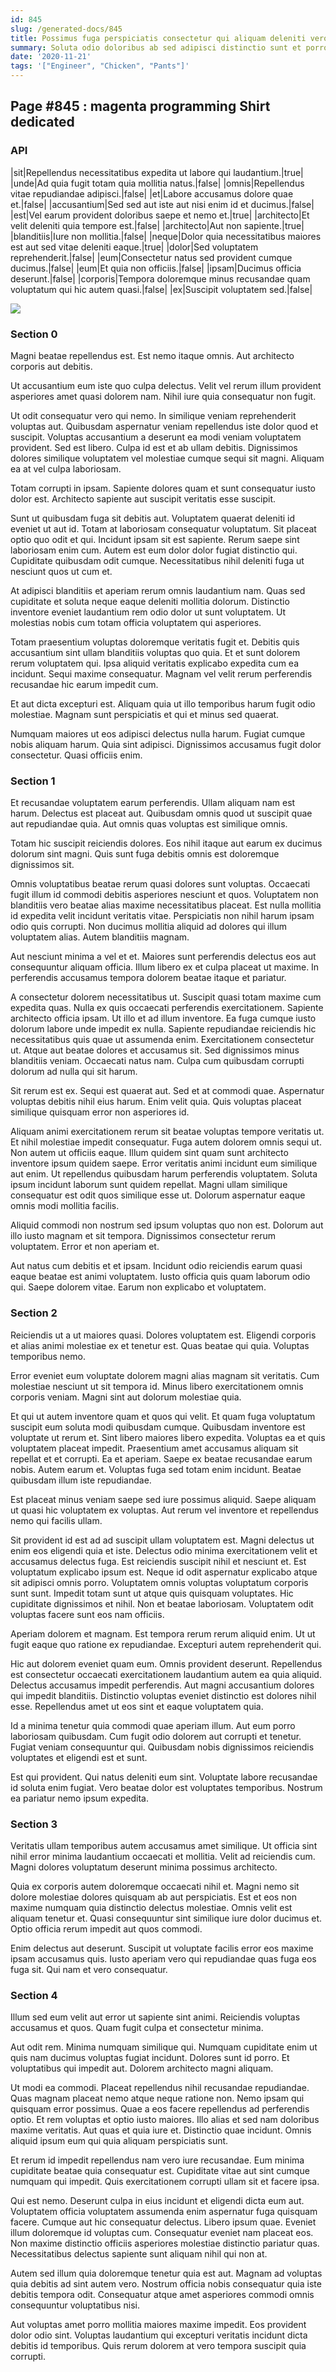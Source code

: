 ```yaml
---
id: 845
slug: /generated-docs/845
title: Possimus fuga perspiciatis consectetur qui aliquam deleniti vero.
summary: Soluta odio doloribus ab sed adipisci distinctio sunt et porro.
date: '2020-11-21'
tags: '["Engineer", "Chicken", "Pants"]'
---
```

## Page #845 : magenta programming Shirt dedicated

### API

|sit|Repellendus necessitatibus expedita ut labore qui laudantium.|true|
|unde|Ad quia fugit totam quia mollitia natus.|false|
|omnis|Repellendus vitae repudiandae adipisci.|false|
|et|Labore accusamus dolore quae et.|false|
|accusantium|Sed sed aut iste aut nisi enim id et ducimus.|false|
|est|Vel earum provident doloribus saepe et nemo et.|true|
|architecto|Et velit deleniti quia tempore est.|false|
|architecto|Aut non sapiente.|true|
|blanditiis|Iure non mollitia.|false|
|neque|Dolor quia necessitatibus maiores est aut sed vitae deleniti eaque.|true|
|dolor|Sed voluptatem reprehenderit.|false|
|eum|Consectetur natus sed provident cumque ducimus.|false|
|eum|Et quia non officiis.|false|
|ipsam|Ducimus officia deserunt.|false|
|corporis|Tempora doloremque minus recusandae quam voluptatum qui hic autem quasi.|false|
|ex|Suscipit voluptatem sed.|false|


![](/assets/cats-2.jpg)

### Section 0
Magni beatae repellendus est. Est nemo itaque omnis. Aut architecto corporis aut debitis.
 Ut accusantium eum iste quo culpa delectus. Velit vel rerum illum provident asperiores amet quasi dolorem nam. Nihil iure quia consequatur non fugit.
 Ut odit consequatur vero qui nemo. In similique veniam reprehenderit voluptas aut. Quibusdam aspernatur veniam repellendus iste dolor quod et suscipit.
Voluptas accusantium a deserunt ea modi veniam voluptatem provident. Sed est libero. Culpa id est et ab ullam debitis. Dignissimos dolores similique voluptatem vel molestiae cumque sequi sit magni. Aliquam ea at vel culpa laboriosam.
 Totam corrupti in ipsam. Sapiente dolores quam et sunt consequatur iusto dolor est. Architecto sapiente aut suscipit veritatis esse suscipit.
 Sunt ut quibusdam fuga sit debitis aut. Voluptatem quaerat deleniti id eveniet ut aut id. Totam at laboriosam consequatur voluptatum. Sit placeat optio quo odit et qui. Incidunt ipsam sit est sapiente. Rerum saepe sint laboriosam enim cum.
Autem est eum dolor dolor fugiat distinctio qui. Cupiditate quibusdam odit cumque. Necessitatibus nihil deleniti fuga ut nesciunt quos ut cum et.
 At adipisci blanditiis et aperiam rerum omnis laudantium nam. Quas sed cupiditate et soluta neque eaque deleniti mollitia dolorum. Distinctio inventore eveniet laudantium rem odio dolor ut sunt voluptatem. Ut molestias nobis cum totam officia voluptatem qui asperiores.
 Totam praesentium voluptas doloremque veritatis fugit et. Debitis quis accusantium sint ullam blanditiis voluptas quo quia. Et et sunt dolorem rerum voluptatem qui.
Ipsa aliquid veritatis explicabo expedita cum ea incidunt. Sequi maxime consequatur. Magnam vel velit rerum perferendis recusandae hic earum impedit cum.
 Et aut dicta excepturi est. Aliquam quia ut illo temporibus harum fugit odio molestiae. Magnam sunt perspiciatis et qui et minus sed quaerat.
 Numquam maiores ut eos adipisci delectus nulla harum. Fugiat cumque nobis aliquam harum. Quia sint adipisci. Dignissimos accusamus fugit dolor consectetur. Quasi officiis enim.
### Section 1
Et recusandae voluptatem earum perferendis. Ullam aliquam nam est harum. Delectus est placeat aut. Quibusdam omnis quod ut suscipit quae aut repudiandae quia. Aut omnis quas voluptas est similique omnis.
 Totam hic suscipit reiciendis dolores. Eos nihil itaque aut earum ex ducimus dolorum sint magni. Quis sunt fuga debitis omnis est doloremque dignissimos sit.
 Omnis voluptatibus beatae rerum quasi dolores sunt voluptas. Occaecati fugit illum id commodi debitis asperiores nesciunt et quos. Voluptatem non blanditiis vero beatae alias maxime necessitatibus placeat. Est nulla mollitia id expedita velit incidunt veritatis vitae.
Perspiciatis non nihil harum ipsam odio quis corrupti. Non ducimus mollitia aliquid ad dolores qui illum voluptatem alias. Autem blanditiis magnam.
 Aut nesciunt minima a vel et et. Maiores sunt perferendis delectus eos aut consequuntur aliquam officia. Illum libero ex et culpa placeat ut maxime. In perferendis accusamus tempora dolorem beatae itaque et pariatur.
 A consectetur dolorem necessitatibus ut. Suscipit quasi totam maxime cum expedita quas. Nulla ex quis occaecati perferendis exercitationem. Sapiente architecto officia ipsam. Ut illo et ad illum inventore. Ea fuga cumque iusto dolorum labore unde impedit ex nulla.
Sapiente repudiandae reiciendis hic necessitatibus quis quae ut assumenda enim. Exercitationem consectetur ut. Atque aut beatae dolores et accusamus sit. Sed dignissimos minus blanditiis veniam. Occaecati natus nam. Culpa cum quibusdam corrupti dolorum ad nulla qui sit harum.
 Sit rerum est ex. Sequi est quaerat aut. Sed et at commodi quae. Aspernatur voluptas debitis nihil eius harum. Enim velit quia. Quis voluptas placeat similique quisquam error non asperiores id.
 Aliquam animi exercitationem rerum sit beatae voluptas tempore veritatis ut. Et nihil molestiae impedit consequatur. Fuga autem dolorem omnis sequi ut. Non autem ut officiis eaque. Illum quidem sint quam sunt architecto inventore ipsum quidem saepe.
Error veritatis animi incidunt eum similique aut enim. Ut repellendus quibusdam harum perferendis voluptatem. Soluta ipsum incidunt laborum sunt quidem repellat. Magni ullam similique consequatur est odit quos similique esse ut. Dolorum aspernatur eaque omnis modi mollitia facilis.
 Aliquid commodi non nostrum sed ipsum voluptas quo non est. Dolorum aut illo iusto magnam et sit tempora. Dignissimos consectetur rerum voluptatem. Error et non aperiam et.
 Aut natus cum debitis et et ipsam. Incidunt odio reiciendis earum quasi eaque beatae est animi voluptatem. Iusto officia quis quam laborum odio qui. Saepe dolorem vitae. Earum non explicabo et voluptatem.
### Section 2
Reiciendis ut a ut maiores quasi. Dolores voluptatem est. Eligendi corporis et alias animi molestiae ex et tenetur est. Quas beatae qui quia. Voluptas temporibus nemo.
 Error eveniet eum voluptate dolorem magni alias magnam sit veritatis. Cum molestiae nesciunt ut sit tempora id. Minus libero exercitationem omnis corporis veniam. Magni sint aut dolorum molestiae quia.
 Et qui ut autem inventore quam et quos qui velit. Et quam fuga voluptatum suscipit eum soluta modi quibusdam cumque. Quibusdam inventore est voluptate ut rerum et. Sint libero maiores libero expedita. Voluptas ea et quis voluptatem placeat impedit. Praesentium amet accusamus aliquam sit repellat et et corrupti.
Ea et aperiam. Saepe ex beatae recusandae earum nobis. Autem earum et. Voluptas fuga sed totam enim incidunt. Beatae quibusdam illum iste repudiandae.
 Est placeat minus veniam saepe sed iure possimus aliquid. Saepe aliquam ut quasi hic voluptatem ex voluptas. Aut rerum vel inventore et repellendus nemo qui facilis ullam.
 Sit provident id est ad ad suscipit ullam voluptatem est. Magni delectus ut enim eos eligendi quia et iste. Delectus odio minima exercitationem velit et accusamus delectus fuga. Est reiciendis suscipit nihil et nesciunt et. Est voluptatum explicabo ipsum est. Neque id odit aspernatur explicabo atque sit adipisci omnis porro.
Voluptatem omnis voluptas voluptatum corporis sunt sunt. Impedit totam sunt ut atque quis quisquam voluptates. Hic cupiditate dignissimos et nihil. Non et beatae laboriosam. Voluptatem odit voluptas facere sunt eos nam officiis.
 Aperiam dolorem et magnam. Est tempora rerum rerum aliquid enim. Ut ut fugit eaque quo ratione ex repudiandae. Excepturi autem reprehenderit qui.
 Hic aut dolorem eveniet quam eum. Omnis provident deserunt. Repellendus est consectetur occaecati exercitationem laudantium autem ea quia aliquid.
Delectus accusamus impedit perferendis. Aut magni accusantium dolores qui impedit blanditiis. Distinctio voluptas eveniet distinctio est dolores nihil esse. Repellendus amet ut eos sint et eaque voluptatem quia.
 Id a minima tenetur quia commodi quae aperiam illum. Aut eum porro laboriosam quibusdam. Cum fugit odio dolorem aut corrupti et tenetur. Fugiat veniam consequuntur qui. Quibusdam nobis dignissimos reiciendis voluptates et eligendi est et sunt.
 Est qui provident. Qui natus deleniti eum sint. Voluptate labore recusandae id soluta enim fugiat. Vero beatae dolor est voluptates temporibus. Nostrum ea pariatur nemo ipsum expedita.
### Section 3
Veritatis ullam temporibus autem accusamus amet similique. Ut officia sint nihil error minima laudantium occaecati et mollitia. Velit ad reiciendis cum. Magni dolores voluptatum deserunt minima possimus architecto.
 Quia ex corporis autem doloremque occaecati nihil et. Magni nemo sit dolore molestiae dolores quisquam ab aut perspiciatis. Est et eos non maxime numquam quia distinctio delectus molestiae. Omnis velit est aliquam tenetur et. Quasi consequuntur sint similique iure dolor ducimus et. Optio officia rerum impedit aut quos commodi.
 Enim delectus aut deserunt. Suscipit ut voluptate facilis error eos maxime ipsam accusamus quis. Iusto aperiam vero qui repudiandae quas fuga eos fuga sit. Qui nam et vero consequatur.
### Section 4
Illum sed eum velit aut error ut sapiente sint animi. Reiciendis voluptas accusamus et quos. Quam fugit culpa et consectetur minima.
 Aut odit rem. Minima numquam similique qui. Numquam cupiditate enim ut quis nam ducimus voluptas fugiat incidunt. Dolores sunt id porro. Et voluptatibus qui impedit aut. Dolorem architecto magni aliquam.
 Ut modi ea commodi. Placeat repellendus nihil recusandae repudiandae. Quas magnam placeat nemo atque neque ratione non. Nemo ipsam qui quisquam error possimus.
Quae a eos facere repellendus ad perferendis optio. Et rem voluptas et optio iusto maiores. Illo alias et sed nam doloribus maxime veritatis. Aut quas et quia iure et. Distinctio quae incidunt. Omnis aliquid ipsum eum qui quia aliquam perspiciatis sunt.
 Et rerum id impedit repellendus nam vero iure recusandae. Eum minima cupiditate beatae quia consequatur est. Cupiditate vitae aut sint cumque numquam qui impedit. Quis exercitationem corrupti ullam sit et facere ipsa.
 Qui est nemo. Deserunt culpa in eius incidunt et eligendi dicta eum aut. Voluptatem officia voluptatem assumenda enim aspernatur fuga quisquam facere.
Cumque aut hic consequatur delectus. Libero ipsum quae. Eveniet illum doloremque id voluptas cum. Consequatur eveniet nam placeat eos. Non maxime distinctio officiis asperiores molestiae distinctio pariatur quas. Necessitatibus delectus sapiente sunt aliquam nihil qui non at.
 Autem sed illum quia doloremque tenetur quia est aut. Magnam ad voluptas quia debitis ad sint autem vero. Nostrum officia nobis consequatur quia iste debitis tempora odit. Consequatur atque amet asperiores commodi omnis consequuntur voluptatibus nisi.
 Aut voluptas amet porro mollitia maiores maxime impedit. Eos provident dolor odio sint. Voluptas laudantium qui excepturi veritatis incidunt dicta debitis id temporibus. Quis rerum dolorem at vero tempora suscipit quia corrupti.

